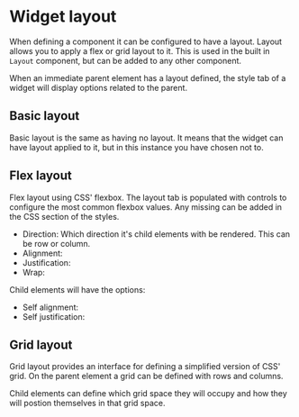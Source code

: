 # Widget layout

When defining a component it can be configured to have a layout.
Layout allows you to apply a flex or grid layout to it.
This is used in the built in `Layout` component, but can be added to any other component.

When an immediate parent element has a layout defined, the style tab of a widget will display
options related to the parent.

## Basic layout

Basic layout is the same as having no layout.
It means that the widget can have layout applied to it, 
but in this instance you have chosen not to.

## Flex layout

Flex layout using CSS' flexbox. The layout tab is populated with controls to configure the most
common flexbox values. Any missing can be added in the CSS section of the styles.

* Direction: Which direction it's child elements with be rendered. This can be row or column.
* Alignment:
* Justification:
* Wrap:

Child elements will have the options:

* Self alignment:
* Self justification:


## Grid layout

Grid layout provides an interface for defining a simplified version of CSS' grid.
On the parent element a grid can be defined with rows and columns.

Child elements can define which grid space they will occupy and how they will postion themselves in 
that grid space.
